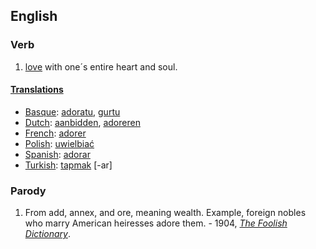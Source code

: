 ==English==
===Verb===
#[[love]] with one´s entire heart and soul.

====[[Translation]]s====

*[[Basque]]: [[adoratu]], [[gurtu]]
*[[Dutch]]: [[aanbidden]], [[adoreren]]
*[[French]]: [[adorer]]
*[[Polish]]: [[uwielbiać]]
*[[Spanish]]: [[adorar]]
*[[Turkish]]: [[tapmak]] [-ar]

===Parody===
#From add, annex, and ore, meaning wealth. Example, foreign nobles who marry American heiresses adore them. - 1904, ''[[The Foolish Dictionary]]''.